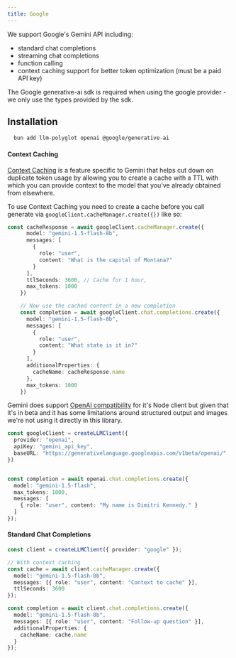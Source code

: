 ```yaml
---
title: Google
---
```


We support  Google's Gemini API including:

- standard chat completions
- streaming chat completions
- function calling
- context caching support for better token optimization (must be a paid API key)

The Google generative-ai sdk is required when using the google provider - we only use the types provided by the sdk.


## Installation

```bash
  bun add llm-polyglot openai @google/generative-ai
```


#### Context Caching

[Context Caching](https://ai.google.dev/gemini-api/docs/caching) is a feature specific to Gemini that helps cut down on duplicate token usage by allowing you to create a cache with a TTL with which you can provide context to the model that you've already obtained from elsewhere.

To use Context Caching you need to create a cache before you call generate via `googleClient.cacheManager.create({})` like so:

```typescript
const cacheResponse = await googleClient.cacheManager.create({
      model: "gemini-1.5-flash-8b",
      messages: [
        {
          role: "user",
          content: "What is the capital of Montana?"
        }
      ],
      ttlSeconds: 3600, // Cache for 1 hour,
      max_tokens: 1000
    })

    // Now use the cached content in a new completion
    const completion = await googleClient.chat.completions.create({
      model: "gemini-1.5-flash-8b",
      messages: [
        {
          role: "user",
          content: "What state is it in?"
        }
      ],
      additionalProperties: {
        cacheName: cacheResponse.name
      },
      max_tokens: 1000
    })
```

Gemini does support [OpenAI compatibility](https://ai.google.dev/gemini-api/docs/openai#node.js) for it's Node client but given that it's in beta and it has some limitations around structured output and images we're not using it directly in this library.

```typescript
const googleClient = createLLMClient({
  provider: "openai",
  apiKey: "gemini_api_key",
  baseURL: "https://generativelanguage.googleapis.com/v1beta/openai/"
})


const completion = await openai.chat.completions.create({
  model: "gemini-1.5-flash",
  max_tokens: 1000,
  messages: [
    { role: "user", content: "My name is Dimitri Kennedy." }
  ]
});
```

#### Standard Chat Completions

```typescript
const client = createLLMClient({ provider: "google" });

// With context caching
const cache = await client.cacheManager.create({
  model: "gemini-1.5-flash-8b",
  messages: [{ role: "user", content: "Context to cache" }],
  ttlSeconds: 3600
});

const completion = await client.chat.completions.create({
  model: "gemini-1.5-flash-8b",
  messages: [{ role: "user", content: "Follow-up question" }],
  additionalProperties: {
    cacheName: cache.name
  }
});
```